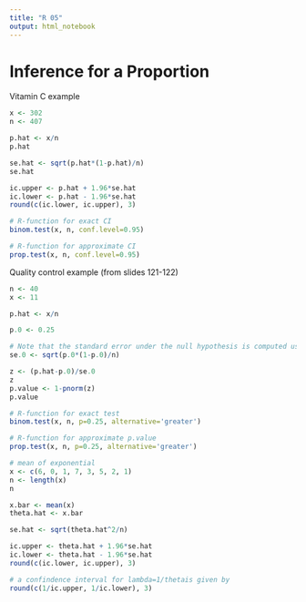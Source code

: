 ```yaml
---
title: "R 05"
output: html_notebook
---
```


# Inference for a Proportion

Vitamin C example

```r
x <- 302
n <- 407

p.hat <- x/n
p.hat

se.hat <- sqrt(p.hat*(1-p.hat)/n)
se.hat

ic.upper <- p.hat + 1.96*se.hat
ic.lower <- p.hat - 1.96*se.hat
round(c(ic.lower, ic.upper), 3)

# R-function for exact CI
binom.test(x, n, conf.level=0.95)

# R-function for approximate CI
prop.test(x, n, conf.level=0.95)
```

Quality control example (from slides 121-122)

```r
n <- 40
x <- 11

p.hat <- x/n

p.0 <- 0.25

# Note that the standard error under the null hypothesis is computed using p.0 rather than p.hat
se.0 <- sqrt(p.0*(1-p.0)/n)

z <- (p.hat-p.0)/se.0
z
p.value <- 1-pnorm(z)
p.value
```

```r
# R-function for exact test
binom.test(x, n, p=0.25, alternative='greater')

# R-function for approximate p.value
prop.test(x, n, p=0.25, alternative='greater')
```

```r
# mean of exponential
x <- c(6, 0, 1, 7, 3, 5, 2, 1)
n <- length(x)
n

x.bar <- mean(x)
theta.hat <- x.bar

se.hat <- sqrt(theta.hat^2/n)

ic.upper <- theta.hat + 1.96*se.hat
ic.lower <- theta.hat - 1.96*se.hat
round(c(ic.lower, ic.upper), 3)

# a confindence interval for lambda=1/thetais given by 
round(c(1/ic.upper, 1/ic.lower), 3)
```
